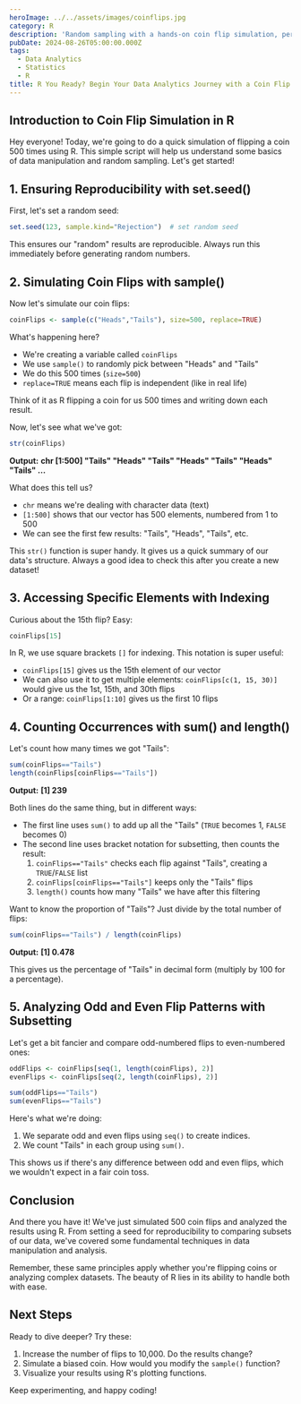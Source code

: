 ```yaml
---
heroImage: ../../assets/images/coinflips.jpg
category: R
description: 'Random sampling with a hands-on coin flip simulation, perfect for understanding some of the basics of data analysis.'
pubDate: 2024-08-26T05:00:00.000Z
tags:
  - Data Analytics
  - Statistics
  - R
title: R You Ready? Begin Your Data Analytics Journey with a Coin Flip Simulation
---
```


## Introduction to Coin Flip Simulation in R

Hey everyone! Today, we're going to do a quick simulation of flipping a coin 500 times using R. This simple script will help us understand some basics of data manipulation and random sampling. Let's get started!

## 1. Ensuring Reproducibility with set.seed()

First, let's set a random seed:

```r
set.seed(123, sample.kind="Rejection")  # set random seed
```

This ensures our "random" results are reproducible. Always run this immediately before generating random numbers.

## 2. Simulating Coin Flips with sample()

Now let's simulate our coin flips:

```r
coinFlips <- sample(c("Heads","Tails"), size=500, replace=TRUE)
```

What's happening here?

- We're creating a variable called `coinFlips`
- We use `sample()` to randomly pick between "Heads" and "Tails"
- We do this 500 times (`size=500`)
- `replace=TRUE` means each flip is independent (like in real life)

Think of it as R flipping a coin for us 500 times and writing down each result.

Now, let's see what we've got:

```r
str(coinFlips)
```

**Output:**
**chr [1:500] "Tails" "Heads" "Tails" "Heads" "Tails" "Heads" "Tails" ...**

What does this tell us?

- `chr` means we're dealing with character data (text)
- `[1:500]` shows that our vector has 500 elements, numbered from 1 to 500
- We can see the first few results: "Tails", "Heads", "Tails", etc.

This `str()` function is super handy. It gives us a quick summary of our data's structure. Always a good idea to check this after you create a new dataset!

## 3. Accessing Specific Elements with Indexing

Curious about the 15th flip? Easy:

```r
coinFlips[15]
```

In R, we use square brackets `[]` for indexing. This notation is super useful:

- `coinFlips[15]` gives us the 15th element of our vector
- We can also use it to get multiple elements: `coinFlips[c(1, 15, 30)]` would give us the 1st, 15th, and 30th flips
- Or a range: `coinFlips[1:10]` gives us the first 10 flips

## 4. Counting Occurrences with sum() and length()

Let's count how many times we got "Tails":

```r
sum(coinFlips=="Tails")
length(coinFlips[coinFlips=="Tails"])
```

**Output:**
**[1] 239**

Both lines do the same thing, but in different ways:

- The first line uses `sum()` to add up all the "Tails" (`TRUE` becomes 1, `FALSE` becomes 0)
- The second line uses bracket notation for subsetting, then counts the result:
  1. `coinFlips=="Tails"` checks each flip against "Tails", creating a `TRUE`/`FALSE` list
  2. `coinFlips[coinFlips=="Tails"]` keeps only the "Tails" flips
  3. `length()` counts how many "Tails" we have after this filtering

Want to know the proportion of "Tails"? Just divide by the total number of flips:

```r
sum(coinFlips=="Tails") / length(coinFlips)
```

**Output:**
**[1] 0.478**

This gives us the percentage of "Tails" in decimal form (multiply by 100 for a percentage).

## 5. Analyzing Odd and Even Flip Patterns with Subsetting

Let's get a bit fancier and compare odd-numbered flips to even-numbered ones:

```r
oddFlips <- coinFlips[seq(1, length(coinFlips), 2)]
evenFlips <- coinFlips[seq(2, length(coinFlips), 2)]

sum(oddFlips=="Tails")
sum(evenFlips=="Tails")
```

Here's what we're doing:

1. We separate odd and even flips using `seq()` to create indices.
2. We count "Tails" in each group using `sum()`.

This shows us if there's any difference between odd and even flips, which we wouldn't expect in a fair coin toss.

## Conclusion

And there you have it! We've just simulated 500 coin flips and analyzed the results using R. From setting a seed for reproducibility to comparing subsets of our data, we've covered some fundamental techniques in data manipulation and analysis.

Remember, these same principles apply whether you're flipping coins or analyzing complex datasets. The beauty of R lies in its ability to handle both with ease.

## Next Steps

Ready to dive deeper? Try these:

1. Increase the number of flips to 10,000. Do the results change?
2. Simulate a biased coin. How would you modify the `sample()` function?
3. Visualize your results using R's plotting functions.

Keep experimenting, and happy coding!
